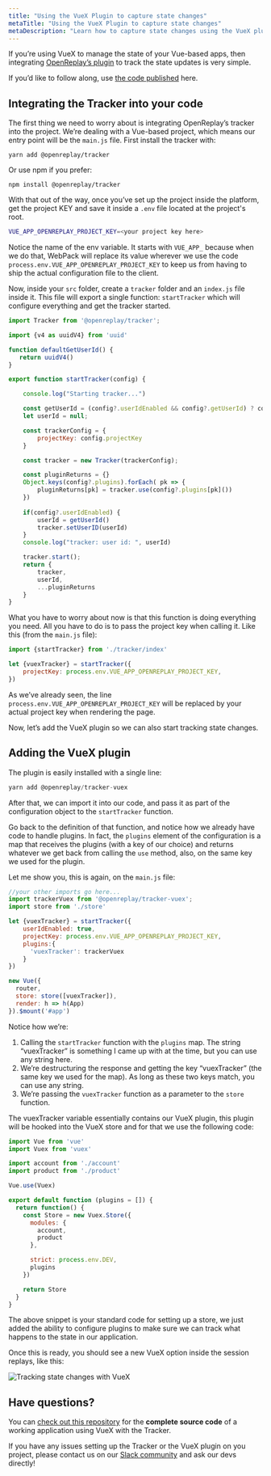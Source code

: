 ```yaml
---
title: "Using the VueX Plugin to capture state changes"
metaTitle: "Using the VueX Plugin to capture state changes"
metaDescription: "Learn how to capture state changes using the VueX plugin and visualize them in the session replays"
---
```

If you’re using VueX to manage the state of your Vue-based apps, then integrating [OpenReplay’s plugin](https://docs.openreplay.com/plugins/vuex) to track the state updates is very simple.

If you’d like to follow along, use [the code published](https://github.com/deleteman/openreplay-vuex-example) here.

## Integrating the Tracker into your code

The first thing we need to worry about is integrating OpenReplay’s tracker into the project. We’re dealing with a Vue-based project, which means our entry point will be the `main.js` file. First install the tracker with:

```tsx
yarn add @openreplay/tracker
```

Or use npm if you prefer:

```tsx
npm install @openreplay/tracker
```

With that out of the way, once you’ve set up the project inside the platform, get the project KEY and save it inside a `.env` file located at the project's root.

```bash
VUE_APP_OPENREPLAY_PROJECT_KEY=<your project key here>
```

Notice the name of the env variable. It starts with `VUE_APP_`  because when we do that, WebPack will replace its value wherever we use the code `process.env.VUE_APP_OPENREPLAY_PROJECT_KEY` to keep us from having to ship the actual configuration file to the client.

Now, inside your `src` folder, create a `tracker` folder and an `index.js` file inside it. This file will export a single function: `startTracker`  which will configure everything and get the tracker started.

```jsx
import Tracker from '@openreplay/tracker';

import {v4 as uuidV4} from 'uuid'

function defaultGetUserId() {
   return uuidV4() 
}

export function startTracker(config) {

    console.log("Starting tracker...")

    const getUserId = (config?.userIdEnabled && config?.getUserId) ? config.getUserId : defaultGetUserId
    let userId = null;

    const trackerConfig = {
        projectKey: config.projectKey
    }

    const tracker = new Tracker(trackerConfig);

    const pluginReturns = {}
    Object.keys(config?.plugins).forEach( pk => {
        pluginReturns[pk] = tracker.use(config?.plugins[pk]())
    })
 
    if(config?.userIdEnabled) {
        userId = getUserId()
        tracker.setUserID(userId)
    }
    console.log("tracker: user id: ", userId)

    tracker.start();
    return {
        tracker,
        userId,
        ...pluginReturns
    }
}
```

What you have to worry about now is that this function is doing everything you need. All you have to do is to pass the project key when calling it. Like this (from the `main.js` file):

```jsx
import {startTracker} from './tracker/index'

let {vuexTracker} = startTracker({
    projectKey: process.env.VUE_APP_OPENREPLAY_PROJECT_KEY,
})
```

As we’ve already seen, the line `process.env.VUE_APP_OPENREPLAY_PROJECT_KEY` will be replaced by your actual project key when rendering the page.

Now, let’s add the VueX plugin so we can also start tracking state changes.

## Adding the VueX plugin

The plugin is easily installed with a single line:

```jsx
yarn add @openreplay/tracker-vuex
```

After that, we can import it into our code, and pass it as part of the configuration object to the `startTracker` function.

Go back to the definition of that function, and notice how we already have code to handle plugins. In fact, the `plugins` element of the configuration is a map that receives the plugins (with a key of our choice) and returns whatever we get back from calling the `use` method, also, on the same key we used for the plugin.

Let me show you, this is again, on the `main.js` file:

```jsx
//your other imports go here...
import trackerVuex from '@openreplay/tracker-vuex';
import store from './store'

let {vuexTracker} = startTracker({
    userIdEnabled: true,
    projectKey: process.env.VUE_APP_OPENREPLAY_PROJECT_KEY,
    plugins:{
      'vuexTracker': trackerVuex
    } 
})

new Vue({
  router,
  store: store([vuexTracker]),
  render: h => h(App)
}).$mount('#app')
```

Notice how we’re:

1. Calling the `startTracker` function with the `plugins` map. The string “vuexTracker” is something I came up with at the time, but you can use any string here.
2. We’re destructuring the response and getting the key “vuexTracker” (the same key we used for the map). As long as these two keys match, you can use any string.
3. We’re passing the `vuexTracker` function as a parameter to the `store` function.

The vuexTracker variable essentially contains our VueX plugin, this plugin will be hooked into the VueX store and for that we use the following code:

```jsx
import Vue from 'vue'
import Vuex from 'vuex'

import account from './account'
import product from './product'

Vue.use(Vuex)

export default function (plugins = []) {
  return function() {
    const Store = new Vuex.Store({
      modules: {
        account,
        product
      },

      strict: process.env.DEV,
      plugins
    })

    return Store
  }
}
```

The above snippet is your standard code for setting up a store, we just added the ability to configure plugins to make sure we can track what happens to the state in our application.

Once this is ready, you should see a new VueX option inside the session replays, like this:

![Tracking state changes with VueX](/images/vuex-ss.png)

## Have questions?

You can [check out this repository](https://github.com/deleteman/openreplay-vuex-example) for the **complete source code** of a working application using VueX with the Tracker.

If you have any issues setting up the Tracker or the VueX plugin on you project, please contact us on our [Slack community](https://slack.openreplay.com/) and ask our devs directly!
